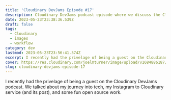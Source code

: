 ```yaml
---
title: 'Cloudinary DevJams Episode #17'
description: Cloudinary DevJams podcast episode where we discuss the Cloudinary to Instagram service
date: 2023-05-23T23:38:36.539Z
draft: false
tags:
  - Cloudinary
  - images
  - workflow
category: dev
lastmod: 2023-05-23T23:56:41.574Z
excerpt: I recently had the privelage of being a guest on the Cloudinary DevJams podcast. We talked about my journey into tech, my Instagram to Cloudinary service (and its post), and some fun open source work.
cover: https://res.cloudinary.com/joelmturner/image/upload/v1684886187/Posts/devjams-podcast-thumbnail-joel.avif
slug: cloudinary-devjams-episode-17
---
```


I recently had the privelage of being a guest on the Cloudinary DevJams podcast. We talked about my journey into tech, my Instagram to Cloudinary service (and its post), and some fun open source work.


<YouTube youTubeId="1osFshC6E-g" />
